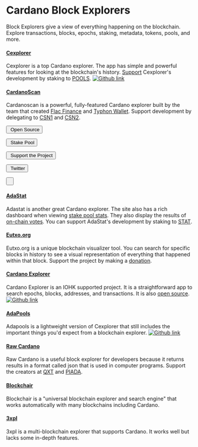 
# Cardano Block Explorers

Block Explorers give a view of everything happening on the blockchain. Explore transactions, blocks, epochs, staking, metadata, tokens, pools, and more.

#### [Cexplorer](https://cexplorer.io/)
Cexplorer is a top Cardano explorer. The app has simple and powerful features for looking at the blockchain's history. [Support](https://cexplorer.io/donate) Cexplorer's development by staking to [POOLS](https://cexplorer.io/pool/pool1cduc7ut6grhqyavrmm3gzcdf4qfdsjk7vdwcxy9c0r5fyaxh2sqhttps://).
  [![Github link](https://img.shields.io/badge/GitHub-100000?style=for-the-badge&logo=github&logoColor=white)](https://github.com/cexplorer/cexplorer.io)

#### [CardanoScan](https://cardanoscan.io/)
Cardanoscan is a powerful, fully-featured Cardano explorer built by the team that created [Flac Finance](https://twitter.com/FlacFinance) and [Typhon Wallet](https://twitter.com/TyphonWallet). Support development by delegating to [CSN1](https://cexplorer.io/pool/pool10hex9l4wjgqarvhr94xgyh9frv5lhtajhrj4dah0kl65jtws30khttps://) and [CSN2](https://cexplorer.io/pool/pool1mfgqn8n658vjdcvg3xgtr3qyet64fht0dzsukqeznxw36z8g2k6https://).

<button class="text-cyan-500 border border-cyan-500 hover:bg-cyan-500 hover:text-white active:bg-cyan-600 
fill-cyan-500 hover:fill-white
font-bold uppercase text-xs px-1 py-0 rounded-full outline-none focus:outline-none mr-1 mb-1 mt-1 ease-linear transition-all duration-150" type="button"
      >
  <OpenSource className="tag-icon tag-icon-open-source"/>&nbsp;Open Source
</button>

<button class="text-cyan-500 border border-cyan-500 hover:bg-cyan-500 hover:text-white active:bg-cyan-600 
fill-cyan-500 hover:fill-white
font-bold uppercase text-xs px-1 py-0 rounded-full outline-none focus:outline-none mr-1 mb-1 mt-1 ease-linear transition-all duration-150" type="button"
      >
  <OpenSource className="tag-icon tag-icon-open-source"/>&nbsp;Stake Pool
</button>

<button class="text-cyan-500 border border-cyan-500 hover:bg-cyan-500 hover:text-white active:bg-cyan-600 
fill-cyan-500 hover:fill-white
font-bold uppercase text-xs px-1 py-0 rounded-full outline-none focus:outline-none mr-1 mb-1 mt-1 ease-linear transition-all duration-150" type="button"
      >
  <OpenSource className="tag-icon tag-icon-open-source"/>&nbsp;Support the Project
</button>

<button class="text-cyan-500 border border-cyan-500 hover:bg-cyan-500 hover:text-white active:bg-cyan-600 
fill-cyan-500 hover:fill-white
font-bold uppercase text-xs px-1 py-0 rounded-full outline-none focus:outline-none mr-1 mb-1 mt-1 ease-linear transition-all duration-150" type="button"
      >
  <OpenSource className="tag-icon tag-icon-open-source"/>&nbsp;Twitter
</button>

<button class="text-cyan-500 border border-cyan-500 hover:bg-cyan-500 hover:text-white active:bg-cyan-600 
fill-cyan-500 hover:fill-white
font-bold uppercase text-xs px-1 py-0 rounded-full outline-none focus:outline-none mr-1 mb-1 mt-1 ease-linear transition-all duration-150" type="button"
      >
  <Arrow className="tag-icon tag-icon-open-website"/>&nbsp;
</button>

#### [AdaStat](https://adastat.net/)
Adastat is another great Cardano explorer. The site also has a rich dashboard when viewing [stake pool stats](https://adastat.net/pools). They also display the results of [on-chain votes](https://adastat.net/polls). You can support AdaStat's development by staking to [STAT](https://adastat.net/pools/77b0a93c26ac65be36e9a9f220f9a43cbc57d705fc5d8f1de5fdeea1).

#### [Eutxo.org](https://eutxo.org/)
Eutxo.org is a unique blockchain visualizer tool. You can search for specific blocks in history to see a visual representation of everything that happened within that block. Support the project by making a [donation](https://eutxo.org/contact).

#### [Cardano Explorer](https://explorer.cardano.org/)
Cardano Explorer is an IOHK supported project. It is a straightforward app to search epochs, blocks, addresses, and transactions. It is also [open source](https://github.com/input-output-hk/cardano-explorer-app).
[![Github link](https://img.shields.io/badge/GitHub-100000?style=for-the-badge&logo=github&logoColor=white)](https://github.com/input-output-hk/cardano-explorer-app)

#### [AdaPools](https://adapools.org/)
Adapools is a lightweight version of Cexplorer that still includes the important things you'd expect from a blockchain explorer.
[![Github link](https://img.shields.io/badge/GitHub-100000?style=for-the-badge&logo=github&logoColor=white)](https://github.com/cardanians/adapools.org)

#### [Raw Cardano](https://rawcardano.app/)
Raw Cardano is a useful block explorer for developers because it returns results in a format called json that is used in computer programs.
Support the creators at [QXT](https://twitter.com/quixotepool) and [PIADA](https://twitter.com/Piada_stakePool).

#### [Blockchair](https://blockchair.com/cardano)
Blockchair is a "universal blockchain explorer and search engine" that works automatically with many blockchains including Cardano.

#### [3xpl](https://3xpl.com/cardano)
3xpl is a multi-blockchain explorer that supports Cardano. It works well but lacks some in-depth features.

